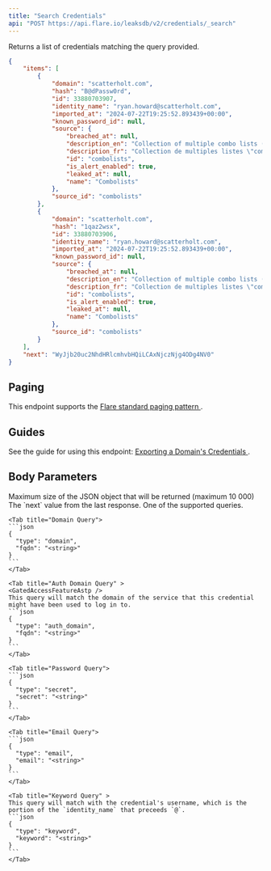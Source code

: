 ```yaml
---
title: "Search Credentials"
api: "POST https://api.flare.io/leaksdb/v2/credentials/_search"
---
```


Returns a list of credentials matching the query provided.

<ResponseExample>

```json Response Example
{
    "items": [
        {
            "domain": "scatterholt.com",
            "hash": "B@dPassw0rd",
            "id": 33880703907,
            "identity_name": "ryan.howard@scatterholt.com",
            "imported_at": "2024-07-22T19:25:52.893439+00:00",
            "known_password_id": null,
            "source": {
                "breached_at": null,
                "description_en": "Collection of multiple combo lists (emails and passwords) exchanged on illicit networks.",
                "description_fr": "Collection de multiples listes \"combos\" (adresses courriel et mots de passe) \u00e9chang\u00e9es sur des r\u00e9seaux illicites.",
                "id": "combolists",
                "is_alert_enabled": true,
                "leaked_at": null,
                "name": "Combolists"
            },
            "source_id": "combolists"
        },
        {
            "domain": "scatterholt.com",
            "hash": "1qaz2wsx",
            "id": 33880703906,
            "identity_name": "ryan.howard@scatterholt.com",
            "imported_at": "2024-07-22T19:25:52.893439+00:00",
            "known_password_id": null,
            "source": {
                "breached_at": null,
                "description_en": "Collection of multiple combo lists (emails and passwords) exchanged on illicit networks.",
                "description_fr": "Collection de multiples listes \"combos\" (adresses courriel et mots de passe) \u00e9chang\u00e9es sur des r\u00e9seaux illicites.",
                "id": "combolists",
                "is_alert_enabled": true,
                "leaked_at": null,
                "name": "Combolists"
            },
            "source_id": "combolists"
        }
    ],
    "next": "WyJjb20uc2NhdHRlcmhvbHQiLCAxNjczNjg4ODg4NV0"
}
```

</ResponseExample>

## Paging

This endpoint supports the 
[Flare standard paging pattern <Icon icon="book" size={16} />](/concepts/paging).

## Guides

See the guide for using this endpoint:
[Exporting a Domain's Credentials <Icon icon="book" size={16} />](/guides/credentials-export-domain).

## Body Parameters

<ParamField body="size" type="number">
  Maximum size of the JSON object that will be returned (maximum 10 000) 
</ParamField>

<ParamField body="from" type="string">
  The `next` value from the last response.
</ParamField>

<ParamField body="query" type="object">
  One of the supported queries.
  <Tabs>

    <Tab title="Domain Query">
    ```json
    {
      "type": "domain",
      "fqdn": "<string>"
    }
    ```
    </Tab>

    <Tab title="Auth Domain Query" >
    <GatedAccessFeatureAstp />
    This query will match the domain of the service that this credential might have been used to log in to.
    ```json
    {
      "type": "auth_domain",
      "fqdn": "<string>"
    }
    ```
    </Tab>

    <Tab title="Password Query">
    ```json
    {
      "type": "secret",
      "secret": "<string>"
    }
    ```
    </Tab>

    <Tab title="Email Query">
    ```json
    {
      "type": "email",
      "email": "<string>"
    }
    ```
    </Tab>

    <Tab title="Keyword Query" >
    This query will match with the credential's username, which is the portion of the `identity_name` that preceeds `@`.
    ```json
    {
      "type": "keyword",
      "keyword": "<string>"
    }
    ```
    </Tab>

  </Tabs>
</ParamField>
